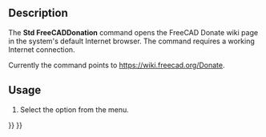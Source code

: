 <languages/>
<translate>

<!--T:1-->
{{Docnav
|[[Std_FreeCADWebsite|FreeCADWebsite]]
|[[Std_About|About]]
|[[Std_Help_Menu|Std Help Menu]]
|IconL=Std_FreeCADWebsite.svg
|IconR=Std_About.svg
|IconC=Freecad.svg
}}

<!--T:2-->
{{GuiCommand
|Name=Std FreeCADDonation
|MenuLocation=Help → Donate
|Workbenches=All
|Version=0.19
}}

==Description== <!--T:3-->

<!--T:4-->
The '''Std FreeCADDonation''' command opens the FreeCAD Donate wiki page in the system's default Internet browser. The command requires a working Internet connection.

<!--T:5-->
Currently the command points to [https://wiki.freecad.org/Donate https://wiki.freecad.org/Donate].

==Usage== <!--T:6-->

<!--T:7-->
# Select the {{MenuCommand|Help → [[Image:Std_FreeCADDonation.svg|16px]] Donate}} option from the menu.


<!--T:8-->
{{Docnav
|[[Std_FreeCADWebsite|FreeCADWebsite]]
|[[Std_About|About]]
|[[Std_Help_Menu|Std Help Menu]]
|IconL=Std_FreeCADWebsite.svg
|IconR=Std_About.svg
|IconC=Freecad.svg
}}

</translate>
{{Std_Base_navi{{#translation:}}}}
{{Userdocnavi{{#translation:}}}}